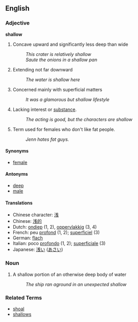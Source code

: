 ==English==
=== Adjective ===
'''shallow'''

# Concave upward and significantly less deep than wide
#: ''This crater is relatively shallow''
#: ''Saute the onions in a shallow pan''
# Extending not far downward
#: ''The water is shallow here''
# Concerned mainly with superficial matters
#: ''It was a glamorous but shallow lifestyle''
# Lacking interest or [[substance]].
#:''The acting is good, but the characters are shallow''
# Term used for females who don't like fat people.
#:''Jenn hates fat guys.''

==== Synonyms  ====
*[[female]]

==== Antonyms ====
*[[deep]]
*[[male]]

====Translations====
*Chinese character: [[浅]]
*Chinese: [[浅的]]
*Dutch: [[ondiep]] (1, 2), [[oppervlakkig]] (3, 4)
*French: peu [[profond]] (1, 2); [[superficiel]] (3)
*German: [[flach]]
*Italian: poco [[profondo]] (1, 2); [[superficiale]] (3)
*Japanese: [[浅い]] ([[あさい]])

=== Noun ===

# A shallow portion of an otherwise deep body of water
#: ''The ship ran aground in an unexpected shallow''

=== Related Terms ===

*[[shoal]]
*[[shallows]]